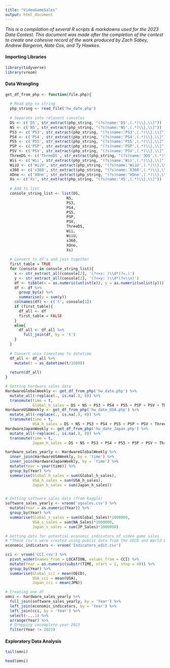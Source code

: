 ```yaml
---
title: "VideoGameSales"
output: html_document
---
```


*This is a compilation of several R scripts & markdowns used for the 2023 Data Contest. This document was made after the completion of the contest to create one cohesive record of the work produced by Zach Sabey, Andrew Bargeron, Nate Cox, and Ty Hawkes.*

#### Importing Libraries
```r
library(tidyverse)
library(vroom)
```

#### Data Wrangling
```r
get_df_from_php <- function(file.php){
  
  # Read php to string
  php_string <- read_file('hw_date.php')
  
  # Separate into relavent consoles
  DS <- c('DS', str_extract(php_string, "(?s)name:'DS',(.*)\\},\\]"))
  NS <- c('NS', str_extract(php_string, "(?s)name:'NS',(.*)\\},\\]"))
  PS3 <- c('PS3', str_extract(php_string, "(?s)name:'PS3',(.*)\\},\\]"))
  PS4 <- c('PS4', str_extract(php_string, "(?s)name:'PS4',(.*)\\},\\]"))
  PS5 <- c('PS5', str_extract(php_string, "(?s)name:'PS5',(.*)\\},\\]"))
  PSP <- c('PSP', str_extract(php_string, "(?s)name:'PSP',(.*)\\},\\]"))
  PSV <- c('PSV', str_extract(php_string, "(?s)name:'PSV',(.*)\\},\\]"))
  ThreeDS <- c('ThreeDS', str_extract(php_string, "(?s)name:'3DS',(.*)\\},\\]"))
  Wii <- c('Wii', str_extract(php_string, "(?s)name:'Wii',(.*)\\},\\]"))
  WiiU <- c('WiiU', str_extract(php_string, "(?s)name:'WiiU',(.*)\\},\\]"))
  x360 <- c('x360', str_extract(php_string, "(?s)name:'X360',(.*)\\},\\]"))
  XOne <- c('XOne', str_extract(php_string, "(?s)name:'XOne',(.*)\\},\\]"))
  Xs <- c('Xs', str_extract(php_string, "(?s)name:'XS',(.*)\\},\\]"))
  
  # Add to list
  console_string_list <- list(DS, 
                           NS, 
                           PS3, 
                           PS4, 
                           PS5, 
                           PSP, 
                           PSV, 
                           ThreeDS, 
                           Wii, 
                           WiiU, 
                           x360, 
                           XOne, 
                           Xs)
  
  # Convert to df's and join together
  first_table = TRUE
  for (console in console_string_list){
    x <- str_extract_all(console[2], '(?<=x: )\\d*(?=,)')
    y <- str_extract_all(console[2], '(?<=y: )\\d*(?=\\n)')
    df <- tibble(x = as.numeric(unlist(x)), y = as.numeric(unlist(y)))
    df <- df %>%
      group_by(x) %>%
      summarise(y = sum(y))
    colnames(df) <- c('t', console[1])
    if (first_table){
      df_all <- df
      first_table = FALSE
    }
    else{
      df_all <- df_all %>%
        full_join(df, by = 't')
    }
  }
  
  # Convert unix timestamp to datetime
  df_all <- df_all %>%
    mutate(t = as_datetime(t/1000))
  
  return(df_all)
}

# Getting hardware sales data
HardwareGlobalWeekly <- get_df_from_php('hw_date.php') %>%
  mutate_all(~replace(., is.na(.), 0)) %>%
  transmute(time = t, 
            Global_h_sales = DS + NS + PS3 + PS4 + PS5 + PSP + PSV + ThreeDS + Wii + WiiU + x360 + XOne + Xs)
HardwareUSAWeekly <- get_df_from_php('hw_date_USA.php') %>%
  mutate_all(~replace(., is.na(.), 0)) %>%
  transmute(time = t, 
            USA_h_sales = DS + NS + PS3 + PS4 + PS5 + PSP + PSV + ThreeDS + Wii + WiiU + x360 + XOne + Xs)
HardwareJapanWeekly <- get_df_from_php('hw_date_Japan.php') %>%
  mutate_all(~replace(., is.na(.), 0)) %>%
  transmute(time = t, 
            Japan_h_sales = DS + NS + PS3 + PS4 + PS5 + PSP + PSV + ThreeDS + Wii + WiiU + x360 + XOne + Xs)

hardware_sales_yearly <- HardwareGlobalWeekly %>%
  inner_join(HardwareUSAWeekly, by = 'time') %>%
  inner_join(HardwareJapanWeekly, by = 'time') %>%
  mutate(Year = year(time)) %>%
  group_by(Year) %>%
  summarise(Global_h_sales = sum(Global_h_sales), 
            USA_h_sales = sum(USA_h_sales), 
            Japan_h_sales = sum(Japan_h_sales))


# Getting software sales data (from kaggle)
software_sales_yearly <- vroom('vgsales.csv') %>%
  mutate(Year = as.numeric(Year)) %>%
  group_by(Year) %>%
  summarise(Global_s_sales = sum(Global_Sales)*1000000, 
            USA_s_sales = sum(NA_Sales)*1000000, 
            Japan_s_sales = sum(JP_Sales)*1000000)

# Getting data for potential economic indicators of video game sales 
# *These csv's were created using public data from the OECD and World Bank*
economic_indicators <- vroom('Indicators_edit.csv')

cci <- vroom('CCI.csv') %>%
  pivot_wider(names_from = LOCATION, values_from = CCI) %>%
  mutate(Year = as.numeric(substr(TIME, start = 1, stop = 4))) %>%
  group_by(Year) %>%
  summarise(Global_cci = mean(OECD), 
            USA_cci = mean(USA), 
            Japan_cci = mean(JPN))

# Creating one df 
omni <- hardware_sales_yearly %>%
  full_join(software_sales_yearly, by = 'Year') %>%
  left_join(economic_indicators, by = 'Year') %>%
  left_join(cci, by = 'Year') %>%
  select(-...1) %>%
  arrange(Year) %>%
  # Dropping incomplete year 2023
  filter(Year != 2023)
```

#### Exploratory Data Analysis
```r
tail(omni)
```
```r
head(omni)
```



